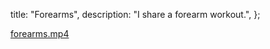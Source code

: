   title: "Forearms",
  description: "I share a forearm workout.",
};

[forearms.mp4](/archive/videos/forearms.mp4)
